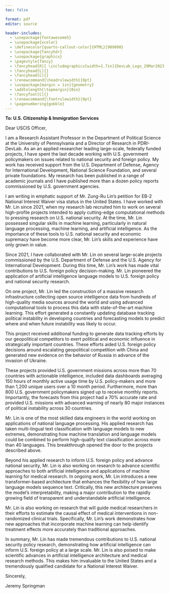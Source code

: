 ```yaml
---
toc: false

format: pdf
editor: source

header-includes:
  - \usepackage{fontawesome5}
  - \usepackage{xcolor}
  - \definecolor{quarto-callout-color}{HTML}{909090}
  - \usepackage{fancyhdr}
  - \usepackage{graphicx}
  - \pagestyle{fancy}
  - \fancyhead[R]{ \includegraphics[width=1.7in]{DevLab_Logo_29Mar2023.png}}
  - \fancyhead[L]{}
  - \fancyhead[C]{}
  - \renewcommand{\headrulewidth}{0pt}
  - \usepackage[margin = 1in]{geometry} 
  - \addtolength{\topmargin}{0in}
  - \fancyfoot[C]{}
  - \renewcommand{\footrulewidth}{0pt}
  - \pagenumbering{gobble}
---
```



\begin{flushleft}
Jeremy Springman, PhD\\
Research Assistant Professor\\
Department of Political Science\\
University of Pennsylvania\\
904-415-7278\\
jspr@sas.upenn.edu
\end{flushleft}
<!-- \url{jrspringman.github.io} -->

\bigskip

**To: U.S. Citizenship & Immigration Services**

\bigskip

Dear USCIS Officer,

\bigskip

I am a Research Assistant Professor in the Department of Political Science at the University of Pennsylvania and a Director of Research in PDRI-DevLab. As an an applied researcher leading large-scale, federally funded projects, I have spent the last decade working with U.S. government policymakers on issues related to national security and foreign policy. My work has received support from the U.S. Department of Defense, Agency for International Development, National Science Foundation, and several private foundations. My research has been published in a range of academic journals and I have published more than a dozen policy reports commissioned by U.S. government agencies.

I am writing in emphatic support of Mr. Zung-Ru Lin's petition for EB-2 National Interest Waiver visa status in the United States. I have worked with Mr. Lin since 2021, when my research lab recruited him to work on several high-profile projects intended to apply cutting-edge computational methods to pressing research on U.S. national security. At the time, Mr. Lin possessed singular skills in machine learning, particularly in natural language processing, machine learning, and artificial intelligence. As the importance of these tools to U.S. national security and economic supremacy have become more clear, Mr. Lin's skills and experience have only grown in value.

Since 2021, I have collaborated with Mr. Lin on several large-scale projects commissioned by the U.S. Department of Defense and the U.S. Agency for International Development. During this time, Mr. Lin's work has made vital contributions to U.S. foreign policy decision-making. Mr. Lin pioneered the application of artificial intelligence language models to U.S. foreign policy and national security research. 

On one project, Mr. Lin led the construction of a massive research infrastructure collecting open source intelligence data from hundreds of high-quality media sources around the world and using advanced computational tools to process this data with state-of-the-art machine learning. This effort generated a constantly updating database tracking political instability in developing countries and forecasting models to predict where and when future instability was likely to occur. 

This project received additional funding to generate data tracking efforts by our geopolitical competitors to exert political and economic influence in strategically important countries. These efforts aided U.S. foreign policy decisions around escalating geopolitical competition with China and generated new evidence on the behavior of Russia in advance of the invasion of Ukraine.

These projects provided U.S. government missions across more than 70 countries with actionable intelligence, included data dashboards averaging 150 hours of monthly active usage time by U.S. policy-makers and more than 1,200 unique users over a 10 month period. Furthermore, more than 800 U.S. government policymakers signed up to receive monthly reports. Importantly, the forecasts from this project had a 70% accurate rate and provided U.S. missions with advanced warning of nearly 80 major instances of political instability across 30 countries.

Mr. Lin is one of the most skilled data engineers in the world working on applications of national language processing. His applied research has taken multi-lingual text classification with language models to new extremes, demonstrating how machine translation and language models could be combined to perform high-qualify text classification across more than 40 languages. This breakthrough opened the door to the projects described above.

Beyond his applied research to inform U.S. foreign policy and advance national security, Mr. Lin is also working on research to advance scientific approaches to both artificial intelligence and applications of machine learning for medical research. In ongoing work, Mr. Lin introduces a new transformer-based architecture that enhances the flexibility of how large language models sequence text. Critically, this new architecture preserves the model's interpretability, making a major contribution to the rapidly growing field of transparent and understandable artificial intelligence.

Mr. Lin is also working on research that will guide medical researchers in their efforts to estimate the causal effect of medical interventions in non-randomized clinical trials. Specifically, Mr. Lin's work demonstrates how new approaches that incorporate machine learning can help identify treatment effects more accurately than traditional approaches.

In summary, Mr. Lin has made tremendous contributions to U.S. national security policy research, demonstrating how artificial intelligence can inform U.S. foreign policy at a large scale. Mr. Lin is also poised to make scientific advances in artificial intelligence architecture and medical research methods. This makes him invaluable to the United States and a tremendously qualified candidate for a National Interest Waiver.

\bigskip
\bigskip
\bigskip

Sincerely,

\bigskip
\bigskip
\bigskip
\bigskip

Jeremy Springman
